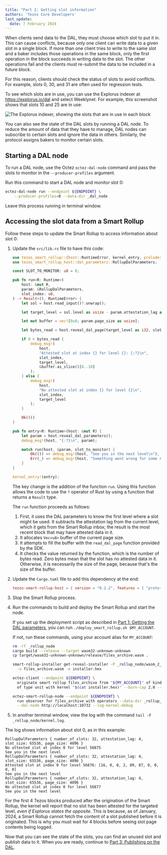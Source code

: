 ```yaml
---
title: "Part 2: Getting slot information"
authors: 'Tezos Core Developers'
last_update:
  date: 7 February 2024
---
```


When clients send data to the DAL, they must choose which slot to put it in.
This can cause conflicts, because only one client can write data to a given slot in a single block.
If more than one client tries to write to the same slot and a baker includes those operations in the same block, only the first operation in the block succeeds in writing data to the slot.
The other operations fail and the clients must re-submit the data to be included in a future block.

For this reason, clients should check the status of slots to avoid conflicts.
For example, slots 0, 30, and 31 are often used for regression tests.

To see which slots are in use, you can use the Explorus indexer at https://explorus.io/dal and select Weeklynet.
For example, this screenshot shows that slots 10 and 25 are in use:

![The Explorus indexer, showing the slots that are in use in each block](/img/tutorials/dal-explorus-slots.png)

You can also see the state of the DAL slots by running a DAL node.
To reduce the amount of data that they have to manage, DAL nodes can subscribe to certain slots and ignore the data in others.
Similarly, the protocol assigns bakers to monitor certain slots.

## Starting a DAL node

To run a DAL node, use the Octez `octez-dal-node` command and pass the slots to monitor in the `--producer-profiles` argument.

Run this command to start a DAL node and monitor slot 0:

```bash
octez-dal-node run --endpoint ${ENDPOINT} \
    --producer-profiles=0 --data-dir _dal_node
```

Leave this process running in terminal window.

## Accessing the slot data from a Smart Rollup

Follow these steps to update the Smart Rollup to access information about slot 0:

1. Update the `src/lib.rs` file to have this code:

   ```rust
   use tezos_smart_rollup::{host::RuntimeError, kernel_entry, prelude::*};
   use tezos_smart_rollup_host::dal_parameters::RollupDalParameters;

   const SLOT_TO_MONITOR: u8 = 0;

   pub fn run<R: Runtime>(
       host: &mut R,
       param: &RollupDalParameters,
       slot_index: u8,
   ) -> Result<(), RuntimeError> {
       let sol = host.read_input()?.unwrap();

       let target_level = sol.level as usize - param.attestation_lag as usize;

       let mut buffer = vec![0u8; param.page_size as usize];

       let bytes_read = host.reveal_dal_page(target_level as i32, slot_index, 0, &mut buffer)?;

       if 0 < bytes_read {
           debug_msg!(
               host,
               "Attested slot at index {} for level {}: {:?}\n",
               slot_index,
               target_level,
               &buffer.as_slice()[0..10]
           );
       } else {
           debug_msg!(
               host,
               "No attested slot at index {} for level {}\n",
               slot_index,
               target_level
           );
       }

       Ok(())
   }

   pub fn entry<R: Runtime>(host: &mut R) {
       let param = host.reveal_dal_parameters();
       debug_msg!(host, "{:?}\n", param);

       match run(host, &param, slot_to_monitor) {
           Ok(()) => debug_msg!(host, "See you in the next level\n"),
           Err(_) => debug_msg!(host, "Something went wrong for some reasons"),
       }
   }

   kernel_entry!(entry);
   ```

   The key change is the addition of the function `run`.
   Using this function allows the code to use the `?` operator of Rust by using a function that returns a `Result` type.

   The `run` function proceeds as follows:

      1. First, it uses the DAL parameters to know the first level where a slot might be used.
      It subtracts the attestation lag from the current level, which it gets from the Smart Rollup inbox; the result is the most recent block that may have attested data in it.
      1. It allocates `Vec<u8>` buffer of the current page size.
      1. It attempts to fill the buffer with the `read_dal_page` function provided
      by the SDK.
      1. It checks the value returned by the function, which is the number of bytes
      read.
      Zero bytes mean that the slot has no attested data in it.
      Otherwise, it is necessarily the size of the page, because that's the size of the buffer.

1. Update the `Cargo.toml` file to add this dependency at the end:

   ```toml
   tezos-smart-rollup-host = { version = "0.2.2", features = [ "proto-alpha" ] }
   ```

1. Stop the Smart Rollup process.

1. Run the commands to build and deploy the Smart Rollup and start the node.


   If you set up the deployment script as described in [Part 1: Getting the DAL parameters](./get-dal-params), you can run `./deploy_smart_rollup.sh $MY_ACCOUNT`.

   If not, run these commands, using your account alias for `MY_ACCOUNT`:

   ```bash
   rm -rf _rollup_node
   cargo build --release --target wasm32-unknown-unknown
   cp target/wasm32-unknown-unknown/release/files_archive.wasm .

   smart-rollup-installer get-reveal-installer -P _rollup_node/wasm_2_0_0 \
     -u files_archive.wasm -o installer.hex

   octez-client --endpoint ${ENDPOINT} \
     originate smart rollup files_archive from "${MY_ACCOUNT}" of kind wasm_2_0_0 \
     of type unit with kernel "$(cat installer.hex)" --burn-cap 2.0 --force

   octez-smart-rollup-node --endpoint ${ENDPOINT} \
     run observer for files_archive with operators --data-dir _rollup_node \
     --dal-node http://localhost:10732 --log-kernel-debug
   ```

1. In another terminal window, view the log with the command `tail -F _rollup_node/kernel.log`.

The log shows information about slot 0, as in this example:

```
RollupDalParameters { number_of_slots: 32, attestation_lag: 4, slot_size: 65536, page_size: 4096 }
No attested slot at index 0 for level 56875
See you in the next level
RollupDalParameters { number_of_slots: 32, attestation_lag: 4, slot_size: 65536, page_size: 4096 }
Attested slot at index 0 for level 56876: [16, 0, 0, 2, 89, 87, 0, 0, 0, 0]
See you in the next level
RollupDalParameters { number_of_slots: 32, attestation_lag: 4, slot_size: 65536, page_size: 4096 }
No attested slot at index 0 for level 56877
See you in the next level
```

For the first 4 Tezos blocks produced after the origination of the Smart Rollup, the kernel will report that no slot has been attested for the targeted level, _even if Explorus states the opposite_.
This is because, as of January, 2024, a Smart Rollup cannot fetch the content of a slot published before it is originated.
This is why you must wait for 4 blocks before seeing slot page contents being
logged.

Now that you can see the state of the slots, you can find an unused slot and publish data to it.
When you are ready, continue to [Part 3: Publishing on the DAL](./publishing-on-the-dal).
